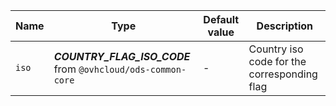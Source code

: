 | Name     | Type                                         | Default value | Description                                 |
|----------|----------------------------------------------|---------------|---------------------------------------------|
| `iso` | **_COUNTRY_FLAG_ISO_CODE_** from `@ovhcloud/ods-common-core` | - | Country iso code for the corresponding flag |
